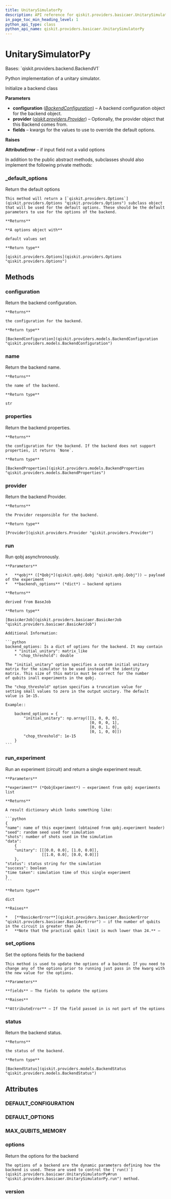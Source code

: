 ```yaml
---
title: UnitarySimulatorPy
description: API reference for qiskit.providers.basicaer.UnitarySimulatorPy
in_page_toc_min_heading_level: 1
python_api_type: class
python_api_name: qiskit.providers.basicaer.UnitarySimulatorPy
---
```


# UnitarySimulatorPy

<Class id="qiskit.providers.basicaer.UnitarySimulatorPy" isDedicatedPage={true} github="https://github.com/qiskit/qiskit/tree/stable/0.19/qiskit/providers/basicaer/unitary_simulator.py" signature="UnitarySimulatorPy(configuration=None, provider=None, **fields)">
  Bases: `qiskit.providers.backend.BackendV1`

  Python implementation of a unitary simulator.

  Initialize a backend class

  **Parameters**

  *   **configuration** ([*BackendConfiguration*](qiskit.providers.models.BackendConfiguration "qiskit.providers.models.BackendConfiguration")) – A backend configuration object for the backend object.
  *   **provider** ([*qiskit.providers.Provider*](qiskit.providers.Provider "qiskit.providers.Provider")) – Optionally, the provider object that this Backend comes from.
  *   **fields** – kwargs for the values to use to override the default options.

  **Raises**

  **AttributeError** – if input field not a valid options

  In addition to the public abstract methods, subclasses should also implement the following private methods:

  ### \_default\_options

  <Function id="qiskit.providers.basicaer.UnitarySimulatorPy._default_options" name="_default_options" signature="classmethod _default_options()">
    Return the default options

    This method will return a [`qiskit.providers.Options`](qiskit.providers.Options "qiskit.providers.Options") subclass object that will be used for the default options. These should be the default parameters to use for the options of the backend.

    **Returns**

    **A options object with**

    default values set

    **Return type**

    [qiskit.providers.Options](qiskit.providers.Options "qiskit.providers.Options")
  </Function>

  ## Methods

  ### configuration

  <Function id="qiskit.providers.basicaer.UnitarySimulatorPy.configuration" name="configuration" signature="UnitarySimulatorPy.configuration()">
    Return the backend configuration.

    **Returns**

    the configuration for the backend.

    **Return type**

    [BackendConfiguration](qiskit.providers.models.BackendConfiguration "qiskit.providers.models.BackendConfiguration")
  </Function>

  ### name

  <Function id="qiskit.providers.basicaer.UnitarySimulatorPy.name" name="name" signature="UnitarySimulatorPy.name()">
    Return the backend name.

    **Returns**

    the name of the backend.

    **Return type**

    str
  </Function>

  ### properties

  <Function id="qiskit.providers.basicaer.UnitarySimulatorPy.properties" name="properties" signature="UnitarySimulatorPy.properties()">
    Return the backend properties.

    **Returns**

    the configuration for the backend. If the backend does not support properties, it returns `None`.

    **Return type**

    [BackendProperties](qiskit.providers.models.BackendProperties "qiskit.providers.models.BackendProperties")
  </Function>

  ### provider

  <Function id="qiskit.providers.basicaer.UnitarySimulatorPy.provider" name="provider" signature="UnitarySimulatorPy.provider()">
    Return the backend Provider.

    **Returns**

    the Provider responsible for the backend.

    **Return type**

    [Provider](qiskit.providers.Provider "qiskit.providers.Provider")
  </Function>

  ### run

  <Function id="qiskit.providers.basicaer.UnitarySimulatorPy.run" name="run" signature="UnitarySimulatorPy.run(qobj, **backend_options)">
    Run qobj asynchronously.

    **Parameters**

    *   **qobj** ([*Qobj*](qiskit.qobj.Qobj "qiskit.qobj.Qobj")) – payload of the experiment
    *   **backend\_options** (*dict*) – backend options

    **Returns**

    derived from BaseJob

    **Return type**

    [BasicAerJob](qiskit.providers.basicaer.BasicAerJob "qiskit.providers.basicaer.BasicAerJob")

    Additional Information:

    ```python
    backend_options: Is a dict of options for the backend. It may contain
        * "initial_unitary": matrix_like
        * "chop_threshold": double

    The "initial_unitary" option specifies a custom initial unitary
    matrix for the simulator to be used instead of the identity
    matrix. This size of this matrix must be correct for the number
    of qubits inall experiments in the qobj.

    The "chop_threshold" option specifies a truncation value for
    setting small values to zero in the output unitary. The default
    value is 1e-15.

    Example::

        backend_options = {
            "initial_unitary": np.array([[1, 0, 0, 0],
                                         [0, 0, 0, 1],
                                         [0, 0, 1, 0],
                                         [0, 1, 0, 0]])
            "chop_threshold": 1e-15
        }
    ```
  </Function>

  ### run\_experiment

  <Function id="qiskit.providers.basicaer.UnitarySimulatorPy.run_experiment" name="run_experiment" signature="UnitarySimulatorPy.run_experiment(experiment)">
    Run an experiment (circuit) and return a single experiment result.

    **Parameters**

    **experiment** (*QobjExperiment*) – experiment from qobj experiments list

    **Returns**

    A result dictionary which looks something like:

    ```python
    {
    "name": name of this experiment (obtained from qobj.experiment header)
    "seed": random seed used for simulation
    "shots": number of shots used in the simulation
    "data":
        {
        "unitary": [[[0.0, 0.0], [1.0, 0.0]],
                    [[1.0, 0.0], [0.0, 0.0]]]
        },
    "status": status string for the simulation
    "success": boolean
    "time taken": simulation time of this single experiment
    }
    ```

    **Return type**

    dict

    **Raises**

    *   [**BasicAerError**](qiskit.providers.basicaer.BasicAerError "qiskit.providers.basicaer.BasicAerError") – if the number of qubits in the circuit is greater than 24.
    *   **Note that the practical qubit limit is much lower than 24.** –
  </Function>

  ### set\_options

  <Function id="qiskit.providers.basicaer.UnitarySimulatorPy.set_options" name="set_options" signature="UnitarySimulatorPy.set_options(**fields)">
    Set the options fields for the backend

    This method is used to update the options of a backend. If you need to change any of the options prior to running just pass in the kwarg with the new value for the options.

    **Parameters**

    **fields** – The fields to update the options

    **Raises**

    **AttributeError** – If the field passed in is not part of the options
  </Function>

  ### status

  <Function id="qiskit.providers.basicaer.UnitarySimulatorPy.status" name="status" signature="UnitarySimulatorPy.status()">
    Return the backend status.

    **Returns**

    the status of the backend.

    **Return type**

    [BackendStatus](qiskit.providers.models.BackendStatus "qiskit.providers.models.BackendStatus")
  </Function>

  ## Attributes

  ### DEFAULT\_CONFIGURATION

  <Attribute id="qiskit.providers.basicaer.UnitarySimulatorPy.DEFAULT_CONFIGURATION" name="DEFAULT_CONFIGURATION" attributeValue="{'backend_name': 'unitary_simulator', 'backend_version': '1.1.0', 'basis_gates': ['u1', 'u2', 'u3', 'rz', 'sx', 'x', 'cx', 'id', 'unitary'], 'conditional': False, 'coupling_map': None, 'description': 'A python simulator for unitary matrix corresponding to a circuit', 'gates': [{'name': 'u1', 'parameters': ['lambda'], 'qasm_def': 'gate u1(lambda) q { U(0,0,lambda) q; }'}, {'name': 'u2', 'parameters': ['phi', 'lambda'], 'qasm_def': 'gate u2(phi,lambda) q { U(pi/2,phi,lambda) q; }'}, {'name': 'u3', 'parameters': ['theta', 'phi', 'lambda'], 'qasm_def': 'gate u3(theta,phi,lambda) q { U(theta,phi,lambda) q; }'}, {'name': 'rz', 'parameters': ['phi'], 'qasm_def': 'gate rz(phi) q { U(0,0,phi) q; }'}, {'name': 'sx', 'parameters': [], 'qasm_def': 'gate sx(phi) q { U(pi/2,7*pi/2,pi/2) q; }'}, {'name': 'x', 'parameters': [], 'qasm_def': 'gate x q { U(pi,7*pi/2,pi/2) q; }'}, {'name': 'cx', 'parameters': [], 'qasm_def': 'gate cx c,t { CX c,t; }'}, {'name': 'id', 'parameters': [], 'qasm_def': 'gate id a { U(0,0,0) a; }'}, {'name': 'unitary', 'parameters': ['matrix'], 'qasm_def': 'unitary(matrix) q1, q2,...'}], 'local': True, 'max_shots': 65536, 'memory': False, 'n_qubits': 16, 'open_pulse': False, 'simulator': True, 'url': 'https://github.com/Qiskit/qiskit-terra'}" />

  ### DEFAULT\_OPTIONS

  <Attribute id="qiskit.providers.basicaer.UnitarySimulatorPy.DEFAULT_OPTIONS" name="DEFAULT_OPTIONS" attributeValue="{'chop_threshold': 1e-15, 'initial_unitary': None}" />

  ### MAX\_QUBITS\_MEMORY

  <Attribute id="qiskit.providers.basicaer.UnitarySimulatorPy.MAX_QUBITS_MEMORY" name="MAX_QUBITS_MEMORY" attributeValue="16" />

  ### options

  <Attribute id="qiskit.providers.basicaer.UnitarySimulatorPy.options" name="options">
    Return the options for the backend

    The options of a backend are the dynamic parameters defining how the backend is used. These are used to control the [`run()`](qiskit.providers.basicaer.UnitarySimulatorPy#run "qiskit.providers.basicaer.UnitarySimulatorPy.run") method.
  </Attribute>

  ### version

  <Attribute id="qiskit.providers.basicaer.UnitarySimulatorPy.version" name="version" attributeValue="1" />
</Class>

